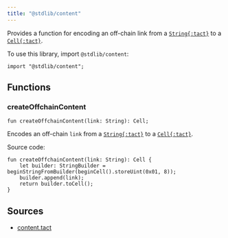 ```yaml
---
title: "@stdlib/content"
---
```


Provides a function for encoding an off-chain link from a [`String{:tact}`][p] to a [`Cell{:tact}`][cell].

To use this library, import `@stdlib/content`:

```tact
import "@stdlib/content";
```

## Functions

### createOffchainContent

```tact
fun createOffchainContent(link: String): Cell;
```

Encodes an off-chain `link` from a [`String{:tact}`][p] to a [`Cell{:tact}`][cell].

Source code:

```tact
fun createOffchainContent(link: String): Cell {
    let builder: StringBuilder = beginStringFromBuilder(beginCell().storeUint(0x01, 8));
    builder.append(link);
    return builder.toCell();
}
```

## Sources

* [content.tact](https://github.com/tact-lang/tact/blob/61541b7783098e1af669faccd7d2334c10981c72/stdlib/libs/content.tact)

[p]: /book/types#primitive-types
[cell]: /book/cells#cells
